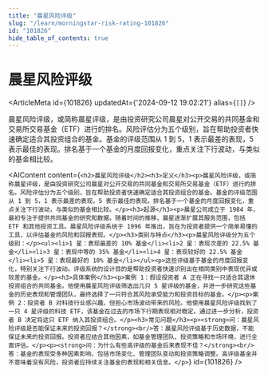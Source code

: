 ```yaml
---
title: "晨星风险评级"
slug: "/learn/morningstar-risk-rating-101826"
id: "101826"
hide_table_of_contents: true
---
```



# 晨星风险评级

<ArticleMeta id={101826} updatedAt={'2024-09-12 19:02:21'} alias={`[]`} />
<div className='border-solid border-b border-t-0 my-4 border-[var(--ifm-color-gray-300)]' />

晨星风险评级，或简称晨星评级，是由投资研究公司晨星对公开交易的共同基金和交易所交易基金（ETF）进行的排名。风险评估分为五个级别，旨在帮助投资者快速确定适合其投资组合的基金。基金的评级范围从 1 到 5，1 表示最差的表现，5 表示最佳的表现。排名基于一个基金的月度回报变化，重点关注下行波动，与类似的基金相比较。

<AIContent content={`<h2>晨星风险评级</h2><h3>定义</h3><p>晨星风险评级，或简称晨星评级，是由投资研究公司晨星对公开交易的共同基金和交易所交易基金（ETF）进行的排名。风险评估分为五个级别，旨在帮助投资者快速确定适合其投资组合的基金。基金的评级范围从 1 到 5，1 表示最差的表现，5 表示最佳的表现。排名基于一个基金的月度回报变化，重点关注下行波动，与类似的基金相比较。</p><h3>起源</h3><p>晨星公司成立于 1984 年，最初专注于提供共同基金的研究和数据。随着时间的推移，晨星逐渐扩展其服务范围，包括 ETF 和其他投资工具。晨星风险评级系统于 1996 年推出，旨在为投资者提供一个简单易懂的工具，以评估基金的风险和回报表现。</p><h3>类别与特点</h3><p>晨星风险评级分为五个级别：</p><ul><li>1 星：表现最差的 10% 基金</li><li>2 星：表现次差的 22.5% 基金</li><li>3 星：表现中等的 35% 基金</li><li>4 星：表现较好的 22.5% 基金</li><li>5 星：表现最好的 10% 基金</li></ul><p>这些评级基于基金的月度回报变化，特别关注下行波动。评级系统的设计目的是帮助投资者快速识别出在相同类别中表现优异或较差的基金。</p><h3>具体案例</h3><p>案例 1：假设投资者 A 正在寻找一只适合其退休投资组合的共同基金。他使用晨星风险评级筛选出几只 5 星评级的基金，并进一步研究这些基金的历史表现和管理团队，最终选择了一只符合其风险承受能力和投资目标的基金。</p><p>案例 2：投资者 B 对科技行业感兴趣，但担心市场波动带来的风险。他使用晨星风险评级找到了一只 4 星评级的科技 ETF，该基金在过去的市场下行期表现相对稳定。通过进一步分析，投资者 B 决定将这只 ETF 纳入其投资组合。</p><h3>常见问题</h3><p><strong>问：晨星风险评级是否能保证未来的投资回报？</strong><br/>答：晨星风险评级基于历史数据，不能保证未来的投资回报。投资者应结合其他因素，如基金管理团队、投资策略和市场环境，进行全面评估。</p><p><strong>问：为什么有些高评级的基金后来表现不佳？</strong><br/>答：基金的表现受多种因素影响，包括市场变化、管理团队变动和投资策略调整。高评级基金并不意味着没有风险，投资者应持续关注基金的表现和相关信息。</p>`} id={101826} />
